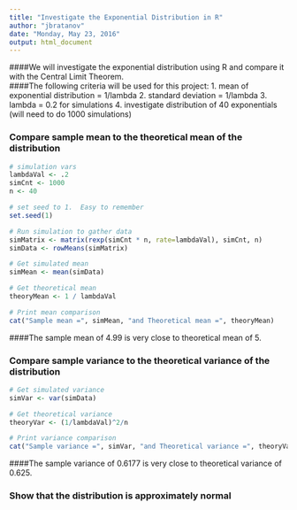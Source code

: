 ---
title: "Investigate the Exponential Distribution in R"
author: "jbratanov"
date: "Monday, May 23, 2016"
output: html_document
---

####We will investigate the exponential distribution using R and compare it with the Central Limit Theorem.  
####The following criteria will be used for this project:
 1. mean of exponential distribution = 1/lambda
 2. standard deviation = 1/lambda
 3. lambda = 0.2 for simulations
 4. investigate distribution of 40 exponentials (will need to do 1000 simulations)

### Compare sample mean to the theoretical mean of the distribution
```{r}

# simulation vars
lambdaVal <- .2
simCnt <- 1000
n <- 40

# set seed to 1.  Easy to remember
set.seed(1)

# Run simulation to gather data
simMatrix <- matrix(rexp(simCnt * n, rate=lambdaVal), simCnt, n)
simData <- rowMeans(simMatrix)

# Get simulated mean
simMean <- mean(simData)

# Get theoretical mean
theoryMean <- 1 / lambdaVal

# Print mean comparison
cat("Sample mean =", simMean, "and Theoretical mean =", theoryMean)
```
####The sample mean of 4.99 is very close to theoretical mean of 5.

### Compare sample variance to the theoretical variance of the distribution
```{r}

# Get simulated variance
simVar <- var(simData)

# Get theoretical variance
theoryVar <- (1/lambdaVal)^2/n

# Print variance comparison
cat("Sample variance =", simVar, "and Theoretical variance =", theoryVar)
```
####The sample variance of 0.6177 is very close to theoretical variance of 0.625.

### Show that the distribution is approximately normal
```{r}



```




